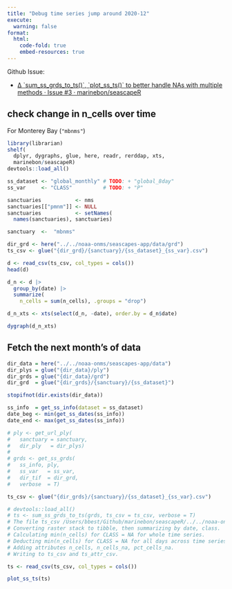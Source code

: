 ```yaml
---
title: "Debug time series jump around 2020-12"
execute: 
  warning: false
format:
  html:
    code-fold: true
    embed-resources: true    
---
```


Github Issue:

 - [∆ \`sum\_ss\_grds\_to\_ts()\`, \`plot\_ss\_ts()\` to better handle NAs with multiple methods · Issue #3 · marinebon/seascapeR](https://github.com/marinebon/seascapeR/issues/3)

## check change in n_cells over time

For Monterey Bay (`"mbnms"`)

```r
library(librarian)
shelf(
  dplyr, dygraphs, glue, here, readr, rerddap, xts,
  marinebon/seascapeR)
devtools::load_all()

ss_dataset <- "global_monthly" # TODO: + "global_8day"
ss_var     <- "CLASS"          # TODO: + "P"

sanctuaries           <- nms
sanctuaries[["pmnm"]] <- NULL
sanctuaries           <- setNames(
  names(sanctuaries), sanctuaries)

sanctuary  <-  "mbnms"

dir_grd <- here("../../noaa-onms/seascapes-app/data/grd")
ts_csv <- glue("{dir_grd}/{sanctuary}/{ss_dataset}_{ss_var}.csv")

d <- read_csv(ts_csv, col_types = cols())
head(d)

d_n <- d |>
  group_by(date) |>
  summarize(
    n_cells = sum(n_cells), .groups	= "drop")

d_n_xts <- xts(select(d_n, -date), order.by = d_n$date)

dygraph(d_n_xts)
```

## Fetch the next month's of data

```r
dir_data = here("../../noaa-onms/seascapes-app/data")
dir_plys = glue("{dir_data}/ply")
dir_grds = glue("{dir_data}/grd")
dir_grd  = glue("{dir_grds}/{sanctuary}/{ss_dataset}")

stopifnot(dir.exists(dir_data))

ss_info  = get_ss_info(dataset = ss_dataset)
date_beg <- min(get_ss_dates(ss_info))
date_end <- max(get_ss_dates(ss_info))

# ply <- get_url_ply(
#   sanctuary = sanctuary,
#   dir_ply   = dir_plys)
#   
# grds <- get_ss_grds(
#   ss_info, ply,
#   ss_var   = ss_var,
#   dir_tif  = dir_grd,
#   verbose  = T)

ts_csv <- glue("{dir_grds}/{sanctuary}/{ss_dataset}_{ss_var}.csv")

# devtools::load_all()
# ts <- sum_ss_grds_to_ts(grds, ts_csv = ts_csv, verbose = T)
# The file ts_csv /Users/bbest/Github/marinebon/seascapeR/../../noaa-onms/seascapes-app/data/grd/mbnms/global_monthly_CLASS.csv was not found, so calculating.
# Converting raster stack to tibble, then summarizing by date, class.
# Calculating min(n_cells) for CLASS = NA for whole time series.
# Deducting min(n_cells) for CLASS = NA for all days across time series, so day with min(n_cells) becomes 0 for CLASS = NA.
# Adding attributes n_cells, n_cells_na, pct_cells_na.
# Writing to ts_csv and ts_attr_csv.

ts <- read_csv(ts_csv, col_types = cols()) 

plot_ss_ts(ts)
```


